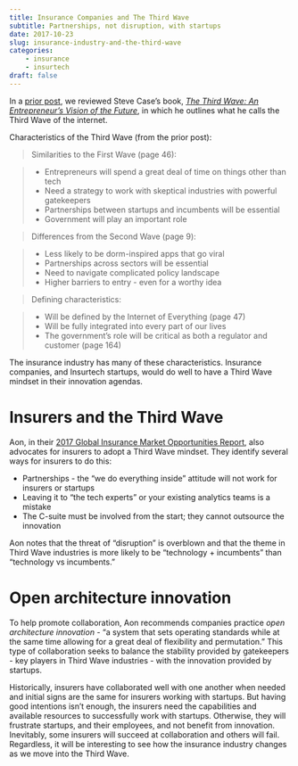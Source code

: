 ```yaml
---
title: Insurance Companies and The Third Wave
subtitle: Partnerships, not disruption, with startups
date: 2017-10-23
slug: insurance-industry-and-the-third-wave
categories:
    - insurance
    - insurtech
draft: false
---
```


In a [prior post](https://www.problemofpoints.com/posts/2017-09-24-book-review-the-third-wave), we reviewed Steve Case's book, [*The Third Wave: An Entrepreneur's Vision of the Future*](https://www.amazon.com/dp/B010MH1ENW/ref=dp-kindle-redirect?_encoding=UTF8&btkr=1), in which he outlines what he calls the Third Wave of the internet.

Characteristics of the Third Wave (from the prior post):

> Similarities to the First Wave (page 46):

> -   Entrepreneurs will spend a great deal of time on things other than tech
> -   Need a strategy to work with skeptical industries with powerful gatekeepers
> -   Partnerships between startups and incumbents will be essential
> -   Government will play an important role

> Differences from the Second Wave (page 9):

> -   Less likely to be dorm-inspired apps that go viral
> -   Partnerships across sectors will be essential
> -   Need to navigate complicated policy landscape
> -   Higher barriers to entry - even for a worthy idea

> Defining characteristics:

> -   Will be defined by the Internet of Everything (page 47)
> -   Will be fully integrated into every part of our lives
> -   The government's role will be critical as both a regulator and customer (page 164)

The insurance industry has many of these characteristics. Insurance companies, and Insurtech startups, would do well to have a Third Wave mindset in their innovation agendas.

# Insurers and the Third Wave

Aon, in their [2017 Global Insurance Market Opportunities Report](http://thoughtleadership.aonbenfield.com/Documents/20170910-ab-analytics-gimo-2017.pdf), also advocates for insurers to adopt a Third Wave mindset. They identify several ways for insurers to do this:

-   Partnerships - the "we do everything inside" attitude will not work for insurers or startups
-   Leaving it to "the tech experts" or your existing analytics teams is a mistake
-   The C-suite must be involved from the start; they cannot outsource the innovation

Aon notes that the threat of "disruption" is overblown and that the theme in Third Wave industries is more likely to be "technology + incumbents" than "technology vs incumbents."

# Open architecture innovation

To help promote collaboration, Aon recommends companies practice *open architecture innovation* - "a system that sets operating standards while at the same time allowing for a great deal of flexibility and permutation." This type of collaboration seeks to balance the stability provided by gatekeepers - key players in Third Wave industries - with the innovation provided by startups.

Historically, insurers have collaborated well with one another when needed and initial signs are the same for insurers working with startups. But having good intentions isn't enough, the insurers need the capabilities and available resources to successfully work with startups. Otherwise, they will frustrate startups, and their employees, and not benefit from innovation. Inevitably, some insurers will succeed at collaboration and others will fail. Regardless, it will be interesting to see how the insurance industry changes as we move into the Third Wave.
